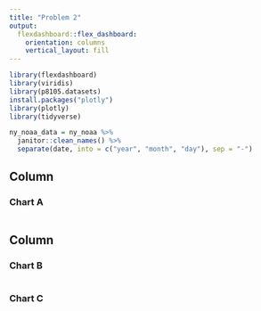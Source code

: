 ```yaml
---
title: "Problem 2"
output: 
  flexdashboard::flex_dashboard:
    orientation: columns
    vertical_layout: fill
---
```


```r
library(flexdashboard)
library(viridis)
library(p8105.datasets)
install.packages("plotly")
library(plotly)
library(tidyverse)
```


```r
ny_noaa_data = ny_noaa %>% 
  janitor::clean_names() %>% 
  separate(date, into = c("year", "month", "day"), sep = "-") 

```


Column {data-width=650}
-----------------------------------------------------------------------

### Chart A

```r

```

Column {data-width=350}
-----------------------------------------------------------------------

### Chart B

```r

```

### Chart C

```r

```

